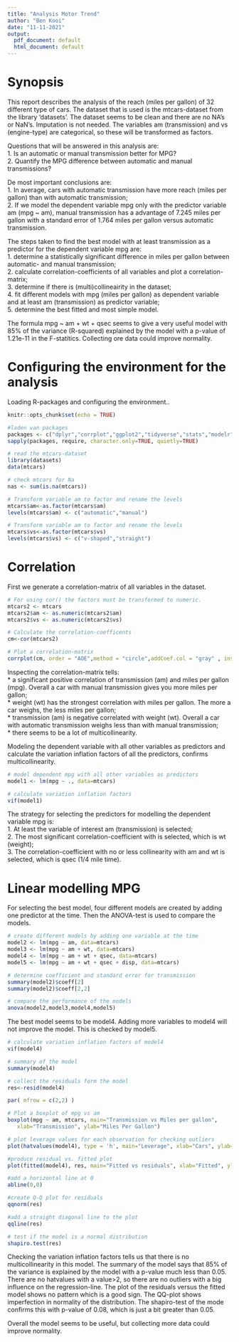 ```yaml
---
title: "Analysis Motor Trend"
author: "Ben Kooi"
date: "11-11-2021"
output:
  pdf_document: default
  html_document: default
---
```

# Synopsis

This report describes the analysis of the reach (miles per gallon) of 32 different type of cars. The dataset that is used is the mtcars-dataset from the library 'datasets'.
The dataset seems to be clean and there are no NA's or NaN's. Imputation is not needed.
The variables am (transmission) and vs (engine-type) are categorical, so these will be transformed as factors.

Questions that will be answered in this analysis are:  
1. Is an automatic or manual transmission better for MPG?  
2. Quantify the MPG difference between automatic and manual transmissions?  

De most important conclusions are:  
1. In average, cars with automatic transmission have more reach (miles per gallon) than with automatic transmission;  
2. If we model the dependent variable mpg only with the predictor variable am (mpg ~ am), manual transmission has a advantage of 7.245 miles per gallon with a standard error of 1.764 miles per gallon versus automatic transmission.  

The steps taken to find the best model with at least transmission as a predictor for the dependent variable mpg are:  
1. determine a statistically significant difference in miles per gallon between automatic- and manual transmission;  
2. calculate correlation-coefficients of all variables and plot a correlation-matrix;  
3. determine if there is (multi)collineairity in the dataset;  
4. fit different models with mpg (miles per gallon) as dependent variable and at least am (transmission) as predictor variable;  
5. determine the best fitted and most simple model.  

The formula mpg ~ am + wt + qsec seems to give a very useful model with 85% of the variance (R-squared) explained by the model with a p-value of 1.21e-11 in the F-statitics. Collecting ore data could improve normality.

# Configuring the environment for the analysis

Loading R-packages and configuring the environment..

```r
knitr::opts_chunk$set(echo = TRUE)

#laden van packages
packages <- c("dplyr","corrplot","ggplot2","tidyverse","stats","modelr","zoo","tsibble","car", "EnvStats")
sapply(packages, require, character.only=TRUE, quietly=TRUE)

# read the mtcars-dataset
library(datasets)
data(mtcars)

# check mtcars for Na
nas <- sum(is.na(mtcars))

# Transform variable am to factor and rename the levels
mtcars$am<-as.factor(mtcars$am)
levels(mtcars$am) <- c("automatic","manual")

# Transform variable am to factor and rename the levels
mtcars$vs<-as.factor(mtcars$vs)
levels(mtcars$vs) <- c("v-shaped","straight")

```

# Correlation
First we generate a correlation-matrix of all variables in the dataset. 

``` r
# For using cor() the factors must be transformed to numeric.
mtcars2 <- mtcars
mtcars2$am <- as.numeric(mtcars2$am)
mtcars2$vs <- as.numeric(mtcars2$vs)

# Calculate the correlation-coefficents
cm<-cor(mtcars2)

# Plot a correlation-matrix
corrplot(cm, order = "AOE",method = "circle",addCoef.col = "gray" , insig = "p-value")
```

Inspecting the correlation-matrix tells:  
* a significant positive correlation of transmission (am) and miles per gallon (mpg). Overall a car with manual transmission gives you more miles per gallon;  
* weight (wt) has the strongest correlation with miles per gallon. The more a car weighs, the less miles per gallon;  
* transmission (am) is negative correlated with weight (wt). Overall a car with automatic transmission weighs less than with manual transmission;  
* there seems to be a lot of multicollinearity. 

Modeling the dependent variable with all other variables as predictors and calculate the variation inflation factors of all the predictors, confirms multicollinearity.
``` r
# model dependent mpg with all other variables as predictors
model1 <- lm(mpg ~ ., data=mtcars)

# calculate variation inflation factors
vif(model1)
```

The strategy for selecting the predictors for modelling the dependent variable mpg is:  
1. At least the variable of interest am (transmission) is selected;  
2. The most significant correlation-coefficient with is selected, which is wt (weight);  
3. The correlation-coefficient with no or less collinearity with am and wt is selected, which is qsec (1/4 mile time).  

# Linear modelling MPG

For selecting the best model, four different models are created by adding one predictor at the time. Then the ANOVA-test is used to compare the models.

``` r
# create different models by adding one variable at the time
model2 <- lm(mpg ~ am, data=mtcars)
model3 <- lm(mpg ~ am + wt, data=mtcars)
model4 <- lm(mpg ~ am + wt + qsec, data=mtcars)
model5 <- lm(mpg ~ am + wt + qsec + disp, data=mtcars)

# determine coefficient and standard error for transmission 
summary(model2)$coeff[2]
summary(model2)$coeff[2,2]

# compare the performance of the models
anova(model2,model3,model4,model5)
```

The best model seems to be model4. Adding more variables to model4 will not improve the model. This is checked by model5.

``` r
# calculate variation inflation factors of model4
vif(model4)

# summary of the model
summary(model4)

# collect the residuals form the model
res<-resid(model4)

par( mfrow = c(2,2) )

# Plot a boxplot of mpg vs am
boxplot(mpg ~ am, mtcars, main="Transmission vs Miles per gallon",
   xlab="Transmission", ylab="Miles Per Gallon")

# plot leverage values for each observation for checking outliers
plot(hatvalues(model4), type = 'h', main="Leverage", xlab="Cars", ylab="Hatvalues")

#produce residual vs. fitted plot
plot(fitted(model4), res, main="Fitted vs residuals", xlab="Fitted", ylab="Residuals")

#add a horizontal line at 0 
abline(0,0)

#create Q-Q plot for residuals
qqnorm(res)

#add a straight diagonal line to the plot
qqline(res)

# test if the model is a normal distribution
shapiro.test(res)
```

Checking the variation inflation factors tells us that there is no multicollinearity in this model. The summary of the model says that 85% of the variance is explained by the model with a p-value much less than 0.05. There are no hatvalues with a value>2, so there are no outliers with a big influence on the regression-line. The plot of the residuals versus the fitted model shows no pattern which is a good sign. The QQ-plot shows imperfection in normality of the distribution. The shapiro-test of the mode confirms this with p-value of 0.08, which is just a bit greater than 0.05.

Overall the model seems to be useful, but collecting more data could improve normality.


